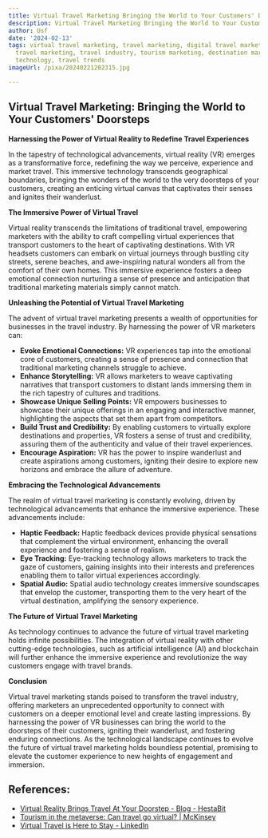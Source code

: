 ```yaml
---
title: Virtual Travel Marketing Bringing the World to Your Customers' Doorsteps
description: Virtual Travel Marketing Bringing the World to Your Customers' Doorsteps
author: Usf
date: '2024-02-13'
tags: virtual travel marketing, travel marketing, digital travel marketing, online
  travel marketing, travel industry, tourism marketing, destination marketing, travel
  technology, travel trends
imageUrl: /pixa/20240221202315.jpg

---
```

## Virtual Travel Marketing: Bringing the World to Your Customers' Doorsteps

**Harnessing the Power of Virtual Reality to Redefine Travel Experiences**

In the tapestry of technological advancements, virtual reality (VR) emerges as a transformative force, redefining the way we perceive, experience and  market travel. This  immersive  technology transcends geographical boundaries, bringing the wonders of the world to the very doorsteps of your customers, creating an enticing virtual  canvas that captivates their senses and  ignites their wanderlust.

**The Immersive Power of Virtual Travel**

Virtual reality transcends the limitations of traditional travel, empowering marketers with the ability to craft  compelling virtual  experiences that transport customers to the heart of captivating  destinations. With VR headsets customers can embark on virtual journeys through bustling city streets, serene beaches, and awe-inspiring natural wonders all from the comfort of their own homes. This immersive experience fosters a deep emotional  connection nurturing a sense of presence and anticipation that  traditional marketing materials simply cannot match.

**Unleashing the Potential of Virtual Travel Marketing**

The advent of virtual travel marketing presents a wealth of opportunities for businesses in the  travel industry. By  harnessing the power of VR marketers can:

* **Evoke Emotional Connections:** VR  experiences tap into the emotional core of customers, creating a sense of presence and connection that traditional marketing channels struggle to achieve.
* **Enhance Storytelling:** VR allows marketers to weave  captivating narratives that  transport customers to distant lands immersing them in  the rich tapestry  of  cultures and traditions.
* **Showcase Unique Selling Points:** VR empowers businesses to showcase  their unique offerings in  an engaging and  interactive manner, highlighting the aspects that set  them apart from competitors.
* **Build Trust and Credibility:** By  enabling customers to virtually explore destinations and properties, VR fosters a sense of trust  and credibility, assuring them of the authenticity and value of their  travel experiences.
* **Encourage Aspiration:** VR has the power  to inspire wanderlust and create aspirations among customers, igniting their desire to explore  new horizons and  embrace the allure of adventure.

**Embracing the Technological Advancements**

The realm of virtual travel marketing is constantly evolving, driven by technological advancements that enhance the immersive experience. These advancements include:

* **Haptic Feedback:** Haptic feedback devices  provide physical  sensations that complement  the virtual environment, enhancing the overall  experience and fostering a sense of realism.
* **Eye Tracking:** Eye-tracking technology allows  marketers to track the gaze of customers, gaining insights into their interests  and preferences enabling them to tailor virtual experiences accordingly.
* **Spatial  Audio:** Spatial audio technology creates immersive soundscapes that envelop the  customer, transporting them to the very heart of the virtual destination, amplifying the sensory  experience.

**The Future  of Virtual  Travel Marketing**

As technology continues to advance the future of virtual travel marketing holds  infinite  possibilities.  The integration of virtual reality with  other cutting-edge technologies, such as artificial intelligence (AI) and blockchain will further enhance the immersive experience  and revolutionize the way  customers engage with  travel brands.

**Conclusion**

Virtual travel  marketing stands poised  to transform the travel industry, offering marketers  an  unprecedented opportunity to connect with customers on  a deeper emotional level and create lasting impressions. By harnessing the power of VR  businesses can bring  the world to the doorsteps of their customers, igniting their wanderlust, and fostering enduring connections. As the technological landscape continues to evolve the future of virtual  travel marketing holds boundless potential, promising to elevate the customer experience to new heights of engagement and immersion.

## References:
- [Virtual Reality Brings Travel At Your Doorstep - Blog - HestaBit](https://www.hestabit.com/blog/travel-made-easy-with-virtual-reality/)
- [Tourism in the metaverse: Can travel go virtual? | McKinsey](https://www.mckinsey.com/industries/travel-logistics-and-infrastructure/our-insights/tourism-in-the-metaverse-can-travel-go-virtual)
- [Virtual Travel is Here to Stay - LinkedIn](https://www.linkedin.com/pulse/virtual-travel-here-stay-beeyonder)
